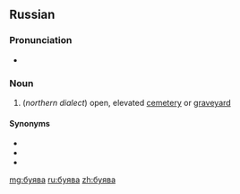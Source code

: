 ==Russian==

===Pronunciation===
* {{ru-IPA|бу́ява}}

===Noun===
{{ru-noun|бу́ява|f-in}}

# {{cx|regional||lang=ru}} (''northern dialect'') open, elevated [[cemetery]] or [[graveyard]]

====Synonyms====
* {{l|ru|буево}}
* {{l|ru|кладбище}}
* {{l|ru|могила}}

[[mg:буява]]
[[ru:буява]]
[[zh:буява]]